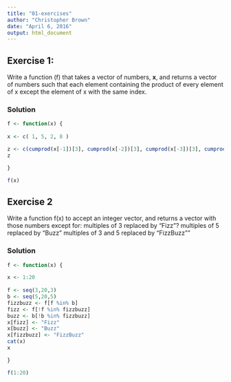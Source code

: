 ```yaml
---
title: "01-exercises"
author: "Christopher Brown"
date: "April 6, 2016"
output: html_document
---
```



## Exercise 1:

Write a function (f) that takes a vector of numbers, **x**, and returns a vector of numbers such that each element containing the product of every element of x except the element of x with the same index. 


### Solution 

```r
f <- function(x) {
  
x <- c( 1, 5, 2, 8 )

z <- c(cumprod(x[-1])[3], cumprod(x[-2])[3], cumprod(x[-3])[3], cumprod(x[-4])[3])
z

}

f(x)

```
    



## Exercise 2

Write a function f(x) to accept an integer vector, and returns a vector with those numbers except for: 
   multiples of 3 replaced by "Fizz"? 
   multiples of 5 replaced by "Buzz" 
   multiples of 3 and 5 replaced by "FizzBuzz""
   

### Solution

```r
f <- function(x) {

x <- 1:20  
  
f <- seq(3,20,3)
b <- seq(5,20,5)
fizzbuzz <- f[f %in% b] 
fizz <- f[!f %in% fizzbuzz]
buzz <- b[!b %in% fizzbuzz]
x[fizz] <- "Fizz"
x[buzz] <- "Buzz"
x[fizzbuzz] <- "FizzBuzz"
cat(x)
x

}

f(1:20)

```
